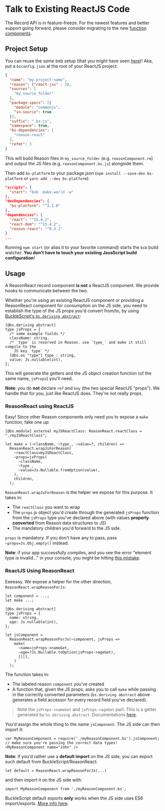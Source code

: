 # Talk to Existing ReactJS Code

<Warn>

The Record API is in feature-freeze. For the newest features and better support
going forward, please consider migrating to the new <a
href="/docs/reason-react/latest/components">function components</a>.

</Warn>

## Project Setup

You can reuse the _same_ bsb setup (that you might have seen [here](installation#bsb))! Aka, put a `bsconfig.json` at the root of your ReactJS project:

```json
{
  "name": "my-project-name",
  "reason": {"react-jsx" : 2},
  "sources": [
    "my_source_folder"
  ],
  "package-specs": [{
    "module": "commonjs",
    "in-source": true
  }],
  "suffix": ".bs.js",
  "namespace": true,
  "bs-dependencies": [
    "reason-react"
  ],
  "refmt": 3
}
```

This will build Reason files in `my_source_folder` (e.g. `reasonComponent.re`) and output the JS files (e.g. `reasonComponent.bs.js`) alongside them.

Then add `bs-platform` to your package.json (`npm install --save-dev bs-platform` or `yarn add --dev bs-platform`):

```json
"scripts": {
  "start": "bsb -make-world -w"
},
"devDependencies": {
  "bs-platform": "^2.1.0"
},
"dependencies": {
  "react": "^15.4.2",
  "react-dom": "^15.4.2",
  "reason-react": "^0.3.1"
}
...
```

Running `npm start` (or alias it to your favorite command) starts the `bsb` build watcher. **You don't have to touch your existing JavaScript build configuration**!

## Usage

A ReasonReact record component **is not** a ReactJS component. We provide hooks to communicate between the two.

Whether you're using an existing ReactJS component or providing a ReasonReact component for consumption on the JS side, you need to establish the type of the JS props you'd convert from/to, by using [BuckleScript's `bs.deriving abstract`](/docs/reason-compiler/latest/object#abstract-record-mode):

```reason
[@bs.deriving abstract]
type jsProps = {
  /* some example fields */
  className: string,
  /* `type` is reserved in Reason. use `type_` and make it still compile to the
    JS key `type` */
  [@bs.as "type"] type_: string,
  value: Js.nullable(int),
};
```

This will generate the getters and the JS object creation function (of the same name, `jsProps`) you'll need.

**Note**: you do **not** declare `ref` and `key` (the two special ReactJS "props"). We handle that for you, just like ReactJS does. They're not really props.

### ReasonReact using ReactJS

Easy! Since other Reason components only need you to expose a `make` function, fake one up:

```reason
[@bs.module] external myJSReactClass: ReasonReact.reactClass = "./myJSReactClass";

let make = (~className, ~type_, ~value=?, children) =>
  ReasonReact.wrapJsForReason(
    ~reactClass=myJSReactClass,
    ~props=jsProps(
      ~className,
      ~type_,
      ~value=Js.Nullable.fromOption(value),
    ),
    children,
  );
```

`ReasonReact.wrapJsForReason` is the helper we expose for this purpose. It takes in:

- The `reactClass` you want to wrap
- The `props` js object you'd create through the generated `jsProps` function from the `jsProps` type you've declared above (with values **properly converted** from Reason data structures to JS)
- The mandatory children you'd forward to the JS side.

`props` is mandatory. If you don't have any to pass, pass `~props=Js.Obj.empty()` instead.

**Note**: if your app successfully compiles, and you see the error "element type is invalid..." in your console, you might be hitting [this mistake](faq#element-type-is-invalid-runtime-error).

### ReactJS Using ReasonReact

Eeeeasy. We expose a helper for the other direction, `ReasonReact.wrapReasonForJs`:

```reason
let component = ...;
let make ...;

[@bs.deriving abstract]
type jsProps = {
  name: string,
  age: Js.nullable(int),
};

let jsComponent =
  ReasonReact.wrapReasonForJs(~component, jsProps =>
    make(
      ~name=jsProps->nameGet,
      ~age=?Js.Nullable.toOption(jsProps->ageGet),
      [||],
    )
  );
```

The function takes in:

- The labeled reason `component` you've created
- A function that, given the JS props, asks you to call `make` while passing in the correctly converted parameters (`bs.deriving abstract` above generates a field accessor for every record field you've declared).

> Note the `jsProps->nameGet` and `jsProps->ageGet` part. This is a getter generated by `bs.deriving abstract`. Documentations [here](/docs/reason-compiler/latest/object#abstract-record-mode).

You'd assign the whole thing to the name `jsComponent`. The JS side can then import it:

```
var MyReasonComponent = require('./myReasonComponent.bs').jsComponent;
// make sure you're passing the correct data types!
<MyReasonComponent name="John" />
```

**Note**: if you'd rather use a **default import** on the JS side, you can export such default from BuckleScript/ReasonReact:

```reason
let default = ReasonReact.wrapReasonForJs(...)
```

and then import it on the JS side with:

```
import MyReasonComponent from './myReasonComponent.bs';
```

BuckleScript default exports **only** works when the JS side uses ES6 import/exports. [More info here](/docs/reason-compiler/latest/import-export#export-an-es6-default-value).
